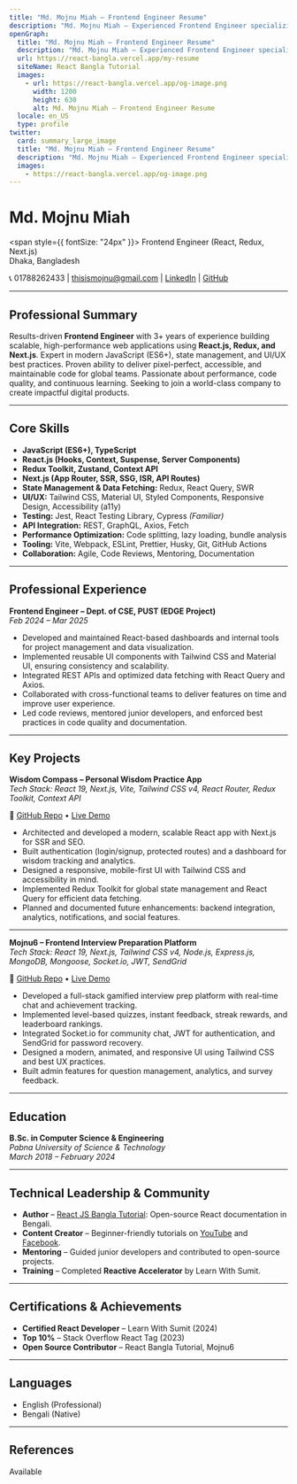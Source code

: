 ```yaml
---
title: "Md. Mojnu Miah – Frontend Engineer Resume"
description: "Md. Mojnu Miah – Experienced Frontend Engineer specializing in React, Redux, and Next.js. Building scalable, high-performance web applications for global companies."
openGraph:
  title: "Md. Mojnu Miah – Frontend Engineer Resume"
  description: "Md. Mojnu Miah – Experienced Frontend Engineer specializing in React, Redux, and Next.js. Building scalable, high-performance web applications for global companies."
  url: https://react-bangla.vercel.app/my-resume
  siteName: React Bangla Tutorial
  images:
    - url: https://react-bangla.vercel.app/og-image.png
      width: 1200
      height: 630
      alt: Md. Mojnu Miah – Frontend Engineer Resume
  locale: en_US
  type: profile
twitter:
  card: summary_large_image
  title: "Md. Mojnu Miah – Frontend Engineer Resume"
  description: "Md. Mojnu Miah – Experienced Frontend Engineer specializing in React, Redux, and Next.js. Building scalable, high-performance web applications for global companies."
  images:
    - https://react-bangla.vercel.app/og-image.png
---
```


# **Md. Mojnu Miah**

<span style={{ fontSize: "24px" }}>
  Frontend Engineer (React, Redux, Next.js) <br />
  <span>Dhaka, Bangladesh</span>
</span>

📞 01788262433 | [thisismojnu@gmail.com](mailto:thisismojnu@gmail.com) | [LinkedIn](https://linkedin.com/in/mojnu0/) | [GitHub](https://github.com/codedbyMojnu)

---

## **Professional Summary**

Results-driven **Frontend Engineer** with 3+ years of experience building scalable, high-performance web applications using **React.js, Redux, and Next.js**. Expert in modern JavaScript (ES6+), state management, and UI/UX best practices. Proven ability to deliver pixel-perfect, accessible, and maintainable code for global teams. Passionate about performance, code quality, and continuous learning. Seeking to join a world-class company to create impactful digital products.

---

## **Core Skills**

- **JavaScript (ES6+), TypeScript**
- **React.js (Hooks, Context, Suspense, Server Components)**
- **Redux Toolkit, Zustand, Context API**
- **Next.js (App Router, SSR, SSG, ISR, API Routes)**
- **State Management & Data Fetching:** Redux, React Query, SWR
- **UI/UX:** Tailwind CSS, Material UI, Styled Components, Responsive Design, Accessibility (a11y)
- **Testing:** Jest, React Testing Library, Cypress _(Familiar)_
- **API Integration:** REST, GraphQL, Axios, Fetch
- **Performance Optimization:** Code splitting, lazy loading, bundle analysis
- **Tooling:** Vite, Webpack, ESLint, Prettier, Husky, Git, GitHub Actions
- **Collaboration:** Agile, Code Reviews, Mentoring, Documentation

---

## **Professional Experience**

**Frontend Engineer – Dept. of CSE, PUST (EDGE Project)**  
_Feb 2024 – Mar 2025_

- Developed and maintained React-based dashboards and internal tools for project management and data visualization.
- Implemented reusable UI components with Tailwind CSS and Material UI, ensuring consistency and scalability.
- Integrated REST APIs and optimized data fetching with React Query and Axios.
- Collaborated with cross-functional teams to deliver features on time and improve user experience.
- Led code reviews, mentored junior developers, and enforced best practices in code quality and documentation.

---

## **Key Projects**

**Wisdom Compass – Personal Wisdom Practice App**  
_Tech Stack: React 19, Next.js, Vite, Tailwind CSS v4, React Router, Redux Toolkit, Context API_

🔗 [GitHub Repo](https://github.com/codedbyMojnu/wisdom-practice) • [Live Demo](https://wisdom-practice.vercel.app)

- Architected and developed a modern, scalable React app with Next.js for SSR and SEO.
- Built authentication (login/signup, protected routes) and a dashboard for wisdom tracking and analytics.
- Designed a responsive, mobile-first UI with Tailwind CSS and accessibility in mind.
- Implemented Redux Toolkit for global state management and React Query for efficient data fetching.
- Planned and documented future enhancements: backend integration, analytics, notifications, and social features.

---

**Mojnu6 – Frontend Interview Preparation Platform**  
_Tech Stack: React 19, Next.js, Tailwind CSS v4, Node.js, Express.js, MongoDB, Mongoose, Socket.io, JWT, SendGrid_

🔗 [GitHub Repo](https://github.com/codedbyMojnu/mojnu6) • [Live Demo](https://mojnu6.vercel.app)

- Developed a full-stack gamified interview prep platform with real-time chat and achievement tracking.
- Implemented level-based quizzes, instant feedback, streak rewards, and leaderboard rankings.
- Integrated Socket.io for community chat, JWT for authentication, and SendGrid for password recovery.
- Designed a modern, animated, and responsive UI using Tailwind CSS and best UX practices.
- Built admin features for question management, analytics, and survey feedback.

---

## **Education**

**B.Sc. in Computer Science & Engineering**  
_Pabna University of Science & Technology_  
_March 2018 – February 2024_

---

## **Technical Leadership & Community**

- **Author** – [React JS Bangla Tutorial](https://react-bangla.vercel.app): Open-source React documentation in Bengali.
- **Content Creator** – Beginner-friendly tutorials on [YouTube](https://www.youtube.com/@md.mojnumiah) and [Facebook](https://web.facebook.com/Mojnu0/).
- **Mentoring** – Guided junior developers and contributed to open-source projects.
- **Training** – Completed **Reactive Accelerator** by Learn With Sumit.

---

## **Certifications & Achievements**

- **Certified React Developer** – Learn With Sumit (2024)
- **Top 10%** – Stack Overflow React Tag (2023)
- **Open Source Contributor** – React Bangla Tutorial, Mojnu6

---

## **Languages**

- English (Professional)
- Bengali (Native)

---

## **References**

Available
